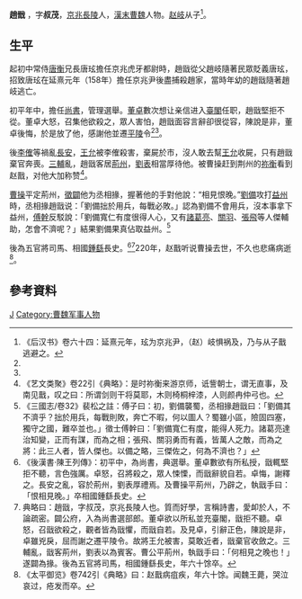 '''趙戩''' {{BD|早於158年<ref name="die"/>||220年||catIdx=Z}}，字'''叔茂'''，[[京兆|京兆]][[長陵|長陵]]人，[[漢末|漢末]][[曹魏|曹魏]]人物。[[赵岐|赵岐]]从子<ref>《后汉书》卷六十四：延熹元年，玹为京兆尹，（赵）岐惧祸及，乃与从子戬逃避之。</ref>。

==生平==
起初中常侍[[唐衡|唐衡]]兄長唐玹擔任京兆虎牙都尉時，趙戩從父趙岐隨著民眾貶義唐玹，招致唐玹在延熹元年（158年）擔任京兆尹後盡捕殺趙家，當時年幼的趙戩隨著趙岐逃亡。

初平年中，擔任[[尚書|尚書]]，管理選舉。[[董卓|董卓]]數次想让亲信进入[[臺閣|臺閣]]任职，趙戩堅拒不從。董卓大怒，召集他欲殺之，眾人害怕，趙戩面容言辭卻很從容，陳說是非，董卓後悔，於是放了他，感謝他並遷[[平陵|平陵]]令<ref name="zao"/><ref name="dian"/>。

後[[李傕|李傕]]等禍亂[[長安|長安]]，[[王允|王允]]被李傕殺害，棄屍於市，沒人敢去幫[[王允|王允]]收屍，只有趙戩棄官奔喪。[[三輔|三輔]]亂，趙戩客居[[荊州|荊州]]，[[劉表|劉表]]相當厚待他。被曹操赶到荆州的[[祢衡|祢衡]]看到赵戬，对他大加称赞<ref>《艺文类聚》卷22引《典略》：是时祢衡来游京师，诋訾朝士，谓无直事，及南见戬，叹之曰：所谓剑则干将莫耶，木则椅桐梓漆，人则颜冉仲弓也。</ref>。

[[曹操|曹操]]平定荊州，[[徵闢|徵闢]]他为丞相掾，握著他的手對他說：“相見恨晚。”[[劉備|劉備]]攻打[[益州|益州]]時，丞相掾趙戩说：「劉備拙於用兵，每戰必敗。」認為劉備不會用兵，沒本事拿下益州，[[傅幹|傅幹]]反駁說：「劉備寬仁有度很得人心，又有[[諸葛亮|諸葛亮]]、[[關羽|關羽]]、[[張飛|張飛]]等人傑輔助，怎會不濟呢？」結果劉備果真佔取益州。<ref>《三國志/卷32》裴松之註：傅子曰：初，劉備襲蜀，丞相掾趙戩曰：「劉備其不濟乎？拙於用兵，每戰則敗，奔亡不暇，何以圖人？蜀雖小區，險固四塞，獨守之國，難卒並也。」徵士傅幹曰：「劉備寬仁有度，能得人死力。諸葛亮達治知變，正而有謀，而為之相；張飛、關羽勇而有義，皆萬人之敵，而為之將：此三人者，皆人傑也。以備之略，三傑佐之，何為不濟也？」</ref>

後為五官將司馬、相國[[鍾繇|鍾繇]]長史。<ref name="zao">《後漢書·陳王列傳》：初平中，為尚書，典選舉。董卓數欲有所私授，戩輒堅拒不聽，言色強厲。卓怒，召將殺之，眾人悚慄，而戩辭貌自若。卓悔，謝釋之。長安之亂，容於荊州，劉表厚禮焉。及曹操平荊州，乃辟之，執戩手曰：「恨相見晚。」卒相國鍾繇長史。</ref><ref name="dian">典略曰：趙戩，字叔茂，京兆長陵人也。質而好學，言稱詩書，愛卹於人，不論疏密。闢公府，入為尚書選部郎。董卓欲以所私並充臺閣，戩拒不聽。卓怒，召戩欲殺之，觀者皆為戩懼，而戩自若。及見卓，引辭正色，陳說是非，卓雖兇戾，屈而謝之遷平陵令。故將王允被害，莫敢近者，戩棄官收斂之。三輔亂，戩客荊州，劉表以為賓客。曹公平荊州，執戩手曰：「何相見之晚也！」遂闢為掾。後為五官將司馬，相國鍾繇長史，年六十馀卒。</ref>220年，赵戬听说曹操去世，不久也悲痛病逝<ref name="die">《太平御览》卷742引《典略》曰：赵戬病疽疾，年六十馀。闻魏王薨，哭泣哀过，疮发而卒。</ref>。

==參考資料==
[[Category:趙姓|J]]
[[Category:曹魏军事人物|Category:曹魏军事人物]]